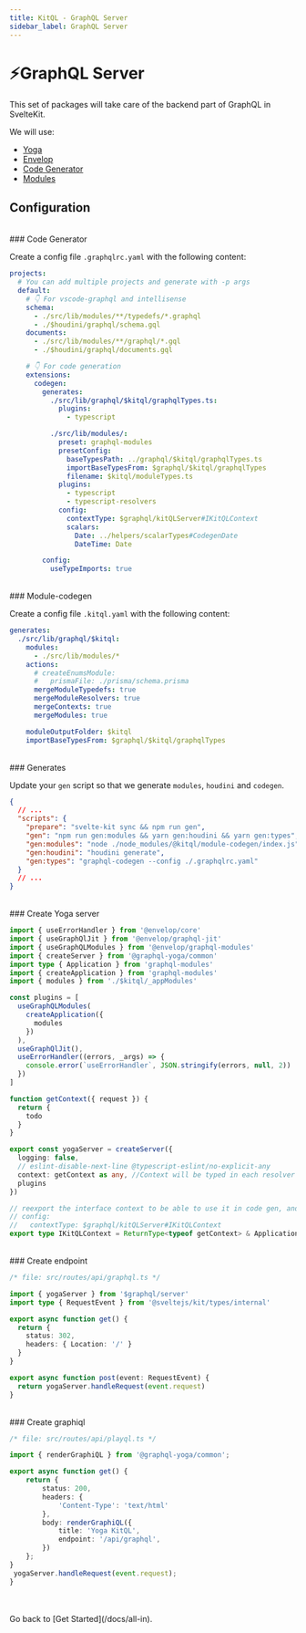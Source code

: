 ```yaml
---
title: KitQL - GraphQL Server
sidebar_label: GraphQL Server
---
```


# ⚡GraphQL Server

This set of packages will take care of the backend part of GraphQL in SvelteKit.

We will use:

- [Yoga](https://www.graphql-yoga.com/)
- [Envelop](https://www.envelop.dev/)
- [Code Generator](https://www.graphql-code-generator.com/)
- [Modules](https://www.graphql-modules.com/)

## Configuration

<br />
### Code Generator

Create a config file `.graphqlrc.yaml` with the following content:

```yaml
projects:
  # You can add multiple projects and generate with -p args
  default:
    # 👇 For vscode-graphql and intellisense
    schema:
      - ./src/lib/modules/**/typedefs/*.graphql
      - ./$houdini/graphql/schema.gql
    documents:
      - ./src/lib/modules/**/graphql/*.gql
      - ./$houdini/graphql/documents.gql

    # 👇 For code generation
    extensions:
      codegen:
        generates:
          ./src/lib/graphql/$kitql/graphqlTypes.ts:
            plugins:
              - typescript

          ./src/lib/modules/:
            preset: graphql-modules
            presetConfig:
              baseTypesPath: ../graphql/$kitql/graphqlTypes.ts
              importBaseTypesFrom: $graphql/$kitql/graphqlTypes
              filename: $kitql/moduleTypes.ts
            plugins:
              - typescript
              - typescript-resolvers
            config:
              contextType: $graphql/kitQLServer#IKitQLContext
              scalars:
                Date: ../helpers/scalarTypes#CodegenDate
                DateTime: Date

        config:
          useTypeImports: true
```

<br />
### Module-codegen

Create a config file `.kitql.yaml` with the following content:

```yaml
generates:
  ./src/lib/graphql/$kitql:
    modules:
      - ./src/lib/modules/*
    actions:
      # createEnumsModule:
      #   prismaFile: ./prisma/schema.prisma
      mergeModuleTypedefs: true
      mergeModuleResolvers: true
      mergeContexts: true
      mergeModules: true

    moduleOutputFolder: $kitql
    importBaseTypesFrom: $graphql/$kitql/graphqlTypes
```

<br />
### Generates

Update your `gen` script so that we generate `modules`, `houdini` and `codegen`.

```json
{
  // ...
  "scripts": {
    "prepare": "svelte-kit sync && npm run gen",
    "gen": "npm run gen:modules && yarn gen:houdini && yarn gen:types",
    "gen:modules": "node ./node_modules/@kitql/module-codegen/index.js",
    "gen:houdini": "houdini generate",
    "gen:types": "graphql-codegen --config ./.graphqlrc.yaml"
  }
  // ...
}
```

<br />
### Create Yoga server

```ts
import { useErrorHandler } from '@envelop/core'
import { useGraphQlJit } from '@envelop/graphql-jit'
import { useGraphQLModules } from '@envelop/graphql-modules'
import { createServer } from '@graphql-yoga/common'
import type { Application } from 'graphql-modules'
import { createApplication } from 'graphql-modules'
import { modules } from './$kitql/_appModules'

const plugins = [
  useGraphQLModules(
    createApplication({
      modules
    })
  ),
  useGraphQlJit(),
  useErrorHandler((errors, _args) => {
    console.error(`useErrorHandler`, JSON.stringify(errors, null, 2))
  })
]

function getContext({ request }) {
  return {
    todo
  }
}

export const yogaServer = createServer({
  logging: false,
  // eslint-disable-next-line @typescript-eslint/no-explicit-any
  context: getContext as any, //Context will be typed in each resolver with IYogaContext (under)
  plugins
})

// reexport the interface context to be able to use it in code gen, and have resolvers fully typed!
// config:
//   contextType: $graphql/kitQLServer#IKitQLContext
export type IKitQLContext = ReturnType<typeof getContext> & Application
```

<br />
### Create endpoint

```ts
/* file: src/routes/api/graphql.ts */

import { yogaServer } from '$graphql/server'
import type { RequestEvent } from '@sveltejs/kit/types/internal'

export async function get() {
  return {
    status: 302,
    headers: { Location: '/' }
  }
}

export async function post(event: RequestEvent) {
  return yogaServer.handleRequest(event.request)
}
```

<br />
### Create graphiql

```ts
/* file: src/routes/api/playql.ts */

import { renderGraphiQL } from '@graphql-yoga/common';

export async function get() {
	return {
		status: 200,
		headers: {
			'Content-Type': 'text/html'
		},
		body: renderGraphiQL({
			title: 'Yoga KitQL',
			endpoint: '/api/graphql',
		})
	};
}
 yogaServer.handleRequest(event.request);
}
```

<br />
<br />
Go back to [Get Started](/docs/all-in).
